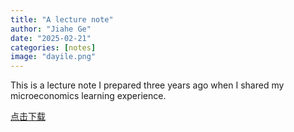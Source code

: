 ```yaml
---
title: "A lecture note"
author: "Jiahe Ge"
date: "2025-02-21"
categories: [notes]
image: "dayile.png"
---
```


This is a lecture note I prepared three years ago when I shared my microeconomics learning experience.

[点击下载](5.20市场结构 葛家和.pdf)